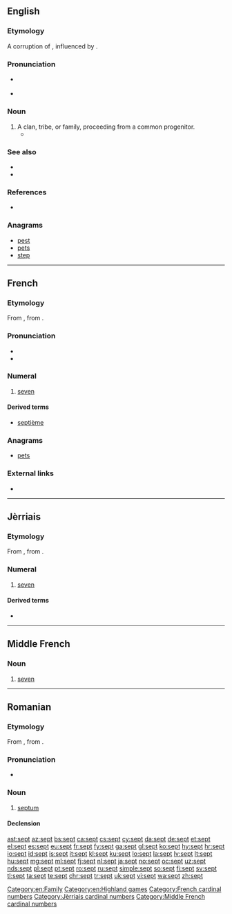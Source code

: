 ==English==

===Etymology===
A corruption of {{term|sect|lang=en}}, influenced by {{etyl|la|en}} {{term|saeptum||fence, enclosure|lang=la}}.

===Pronunciation===
* {{a|UK|US}} {{IPA|/sɛpt/|lang=en}}
* {{rhymes|ɛpt|lang=en}}

===Noun===
{{en-noun}}

# A clan, tribe, or family, proceeding from a common progenitor. {{qualifier|used especially of the ancient clans in Ireland}}
#* {{quote-book|year=1842 |author=[[w:Samuel Lover|Samuel Lover]]
|title= Handy Andy
|volume= 2 |url= http://www.wattpad.com/11183-handy-andy-volume-2-a-tale-of-irish-life?p=72#.UccumtiIpdg
|passage= The chief, struck by the illustration, asked at once to be baptized, and all his '''sept''' followed his example.}}

===See also===
* {{pedialite}}
* {{Wikisource1911Enc Citation|Sept}}

===References===
* {{R:Webster 1913}}

===Anagrams===
* [[pest#English|pest]]
* [[pets#English|pets]]
* [[step#English|step]]

[[Category:en:Family]]
[[Category:en:Highland games]]

----

==French==

===Etymology===
From {{etyl|fro|fr}} {{term|set|lang=fro}}, from {{etyl|la|fr}} {{term|septem||seven|lang=la}}.

===Pronunciation===
* {{audio|Fr-sept.ogg|audio|lang=fr}}
* {{IPA|lang=fr|/sɛt/}}

===Numeral===
{{cardinalbox|fr|6|7|8|six|huit|ord=septième|wplink=Sept}}
{{head|fr|numeral}}

# [[seven]]

====Derived terms====
* [[septième]]

===Anagrams===
* [[pets#French|pets]]
===External links===
* {{R:TLFi}}

[[Category:French cardinal numbers]]

----

==Jèrriais==
{{cardinalbox|roa-jer|6|7|8|six|huit}}
===Etymology===
From {{etyl|la|roa-jer}} {{term|septem|lang=la}}, from {{etyl|ine-pro|roa-jer}} {{m|ine-pro|*septḿ̥}}.

===Numeral===
{{head|roa-jer|numeral}}

# [[seven]]

====Derived terms====
* {{l|roa-jer|dgiêx-sept|gloss=seventeen}}

[[Category:Jèrriais cardinal numbers]]

----

==Middle French==

===Noun===
{{head|frm|noun|g=m|invariable}}

# [[seven]]

[[Category:Middle French cardinal numbers]]

----

==Romanian==

===Etymology===
From {{etyl|fr|ro}} {{term|septum|lang=fr}}, from {{etyl|la|ro}} {{term|saeptum|lang=la}}.

===Pronunciation===
* {{IPA|[sept]|lang=ro}}

===Noun===
{{ro-noun|n|septuri}}

# {{context|anatomy|lang=ro}} [[septum]]

====Declension====
{{ro-noun-n|pl=septuri|def=septul}}

[[ast:sept]]
[[az:sept]]
[[bs:sept]]
[[ca:sept]]
[[cs:sept]]
[[cy:sept]]
[[da:sept]]
[[de:sept]]
[[et:sept]]
[[el:sept]]
[[es:sept]]
[[eu:sept]]
[[fr:sept]]
[[fy:sept]]
[[ga:sept]]
[[gl:sept]]
[[ko:sept]]
[[hy:sept]]
[[hr:sept]]
[[io:sept]]
[[id:sept]]
[[is:sept]]
[[it:sept]]
[[kl:sept]]
[[ku:sept]]
[[lo:sept]]
[[la:sept]]
[[lv:sept]]
[[lt:sept]]
[[hu:sept]]
[[mg:sept]]
[[ml:sept]]
[[fj:sept]]
[[nl:sept]]
[[ja:sept]]
[[no:sept]]
[[oc:sept]]
[[uz:sept]]
[[nds:sept]]
[[pl:sept]]
[[pt:sept]]
[[ro:sept]]
[[ru:sept]]
[[simple:sept]]
[[so:sept]]
[[fi:sept]]
[[sv:sept]]
[[tl:sept]]
[[ta:sept]]
[[te:sept]]
[[chr:sept]]
[[tr:sept]]
[[uk:sept]]
[[vi:sept]]
[[wa:sept]]
[[zh:sept]]